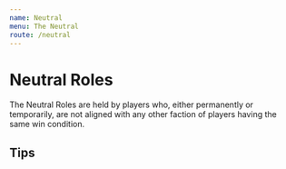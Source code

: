 ```yaml
---
name: Neutral
menu: The Neutral
route: /neutral
---
```


# Neutral Roles

The Neutral Roles are held by players who, either permanently or temporarily, are not aligned with any other faction of players having the same win condition.

## Tips
